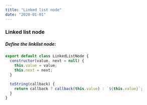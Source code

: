```yaml
---
title: "Linked list node"
date: "2020-01-01"
---
```


### Linked list node

##### Define the linklist node:

```javascript
export default class LinkedListNode {
  constructor(value, next = null) {
    this.value = value;
    this.next = next;
  }

  toString(callback) {
    return callback ? callback(this.value) : `${this.value}`;
  }
}
```
